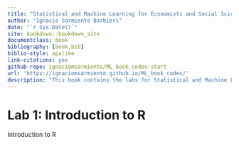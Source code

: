```yaml
--- 
title: "Statistical and Machine Learning for Economists and Social Scientists"
author: "Ignacio Sarmiento Barbieri"
date: "`r Sys.Date()`"
site: bookdown::bookdown_site
documentclass: book
bibliography: [book.bib]
biblio-style: apalike
link-citations: yes
github-repo: ignaciomsarmiento/ML_book_codes-start
url: 'https://ignaciomsarmiento.github.io/ML_book_codes/'
description: "This book contains the labs for Statistical and Machine Learning for Economists and Social Scientists"
---
```


# Lab 1: Introduction to R

Introduction to R

